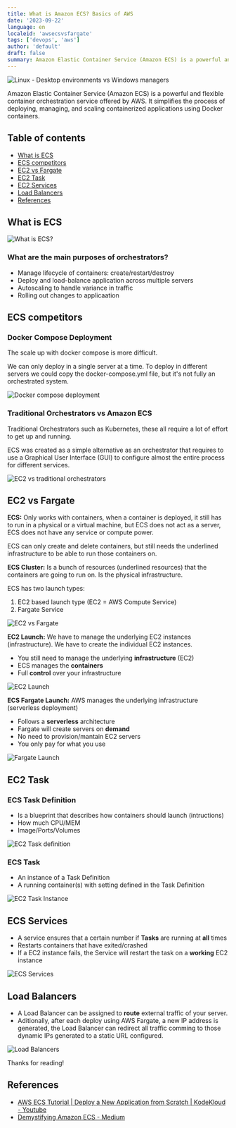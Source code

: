 ```yaml
---
title: What is Amazon ECS? Basics of AWS
date: '2023-09-22'
language: en
localeid: 'awsecsvsfargate'
tags: ['devops', 'aws']
author: 'default'
draft: false
summary: Amazon Elastic Container Service (Amazon ECS) is a powerful and flexible container orchestration service offered by AWS. It simplifies the process of deploying, managing, and scaling containerized applications using Docker containers.
---
```


<div className="flex justify-center">
  <div className="w-full max-w-screen-md overflow-hidden">
    <img
      src="/static/images/2023-09-22-AWS-ECS-vs-Fargate/AWS-ECS.webp"
      alt="Linux - Desktop environments vs Windows managers"
      className="mx-auto"
    />
  </div>
</div>

Amazon Elastic Container Service (Amazon ECS) is a powerful and flexible container orchestration service offered by AWS. It simplifies the process of deploying, managing, and scaling containerized applications using Docker containers.

## Table of contents

- [What is ECS](#what-is-ecs)
- [ECS competitors](#ecs-competitors)
- [EC2 vs Fargate](#ec2-vs-fargate)
- [EC2 Task](#ec2-task)
- [EC2 Services](#ecs-services)
- [Load Balancers](#load-balancers)
- [References](#references)

## What is ECS

![What is ECS?](/static/images/2023-09-22-AWS-ECS-vs-Fargate/0-what-is-ECS.png)

### What are the main purposes of orchestrators?

- Manage lifecycle of containers: create/restart/destroy
- Deploy and load-balance application across multiple servers
- Autoscaling to handle variance in traffic
- Rolling out changes to applicaation

## ECS competitors

### Docker Compose Deployment

The scale up with docker compose is more difficult.

We can only deploy in a single server at a time. To deploy in different servers we could copy the docker-compose.yml file, but it's not fully an orchestrated system.

![Docker compose deployment](/static/images/2023-09-22-AWS-ECS-vs-Fargate/2-Docker-compose-deployment.png)

### Traditional Orchestrators vs Amazon ECS

Traditional Orchestrators such as Kubernetes, these all require a lot of effort to get up and running.

ECS was created as a simple alternative as an orchestrator that requires to use a Graphical User Interface (GUI) to configure almost the entire process for different services.

![EC2 vs traditional orchestrators](/static/images/2023-09-22-AWS-ECS-vs-Fargate/4-ECS-vs-others.png)

## EC2 vs Fargate

**ECS:** Only works with containers, when a container is deployed, it still has to run in a physical or a virtual machine, but ECS does not act as a server, ECS does not have any service or compute power.

ECS can only create and delete containers, but still needs the underlined infrastructure to be able to run those containers on.

**ECS Cluster:** Is a bunch of resources (underlined resources) that the containers are going to run on. Is the physical infrastructure.

ECS has two launch types:

1. EC2 based launch type (EC2 = AWS Compute Service)
2. Fargate Service

![EC2 vs Fargate](/static/images/2023-09-22-AWS-ECS-vs-Fargate/5-EC2-Launch_types.png)

**EC2 Launch:** We have to manage the underlying EC2 instances (infrastructure). We have to create the individual EC2 instances.

- You still need to manage the underlying **infrastructure** (EC2)
- ECS manages the **containers**
- Full **control** over your infrastructure

![EC2 Launch](/static/images/2023-09-22-AWS-ECS-vs-Fargate/6-EC2-launch.png)

**ECS Fargate Launch:** AWS manages the underlying infrastructure (serverless deployment)

- Follows a **serverless** architecture
- Fargate will create servers on **demand**
- No need to provision/mantain EC2 servers
- You only pay for what you use

![Fargate Launch](/static/images/2023-09-22-AWS-ECS-vs-Fargate/7-Fargate-service.png)

## EC2 Task

### ECS Task Definition

- Is a blueprint that describes how containers should launch (intructions)
- How much CPU/MEM
- Image/Ports/Volumes

![EC2 Task definition](/static/images/2023-09-22-AWS-ECS-vs-Fargate/ECS-Task-definition-file.png)

### ECS Task

- An instance of a Task Definition
- A running container(s) with setting defined in the Task Definition

![EC2 Task Instance](/static/images/2023-09-22-AWS-ECS-vs-Fargate/ECS-Task-instance.png)

## ECS Services

- A service ensures that a certain number if **Tasks** are running at **all** times
- Restarts containers that have exited/crashed
- If a EC2 instance fails, the Service will restart the task on a **working** EC2 instance

![ECS Services](/static/images/2023-09-22-AWS-ECS-vs-Fargate/10-ECS-Services.png)

## Load Balancers

- A Load Balancer can be assigned to **route** external traffic of your server.
- Aditionally, after each deploy using AWS Fargate, a new IP address is generated, the Load Balancer can redirect all traffic comming to those dynamic IPs generated to a static URL configured.

![Load Balancers](/static/images/2023-09-22-AWS-ECS-vs-Fargate/11-Load-balancer.png)

Thanks for reading!

## References

- [AWS ECS Tutorial | Deploy a New Application from Scratch | KodeKloud - Youtube](https://www.youtube.com/watch?v=esISkPlnxL0)
- [Demystifying Amazon ECS - Medium](https://medium.com/@audhilmohammed/demystifying-amazon-ecs-c9da178b31a)
